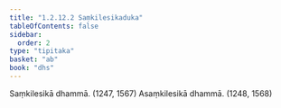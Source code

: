 ```yaml
---
title: "1.2.12.2 Saṃkilesikaduka"
tableOfContents: false
sidebar:
  order: 2
type: "tipitaka"
basket: "ab"
book: "dhs"
---
```



<DynamicBreadcrumb />

<Division number="98" book="dhs">

<Paragraph number="230" book="dhs">
Saṃkilesikā dhammā. (<Emphasis>1247, 1567</Emphasis>)
</Paragraph>

<Paragraph number="231" book="dhs">
Asaṃkilesikā dhammā. (<Emphasis>1248, 1568</Emphasis>)
</Paragraph>
</Division>